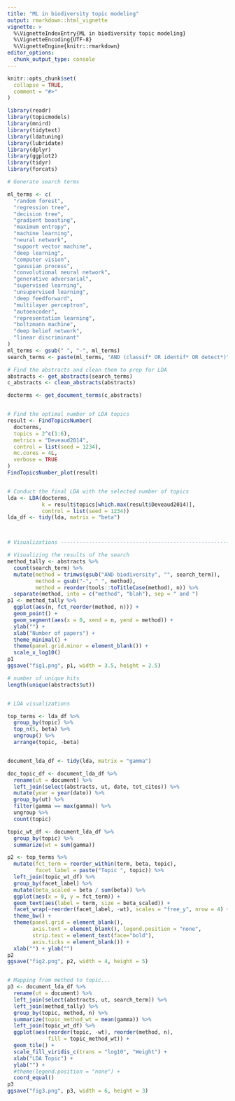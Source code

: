 ```yaml
---
title: "ML in biodiversity topic modeling"
output: rmarkdown::html_vignette
vignette: >
  %\VignetteIndexEntry{ML in biodiversity topic modeling}
  %\VignetteEncoding{UTF-8}
  %\VignetteEngine{knitr::rmarkdown}
editor_options: 
  chunk_output_type: console
---
```


```r
knitr::opts_chunk$set(
  collapse = TRUE,
  comment = "#>"
)
```

```r
library(readr)
library(topicmodels)
library(mnird)
library(tidytext)
library(ldatuning)
library(lubridate)
library(dplyr)
library(ggplot2)
library(tidyr)
library(forcats)

# Generate search terms

ml_terms <- c(
  "random forest",
  "regression tree",
  "decision tree",
  "gradient boosting",
  "maximum entropy",
  "machine learning",
  "neural network",
  "support vector machine",
  "deep learning",
  "computer vision",
  "gaussian process",
  "convolutional neural network",
  "generative adversarial",
  "supervised learning",
  "unsupervised learning",
  "deep feedforward",
  "multilayer perceptron",
  "autoencoder",
  "representation learning",
  "boltzmann machine",
  "deep belief network",
  "linear discriminant"
)
ml_terms <- gsub(" ", "-", ml_terms)
search_terms <- paste(ml_terms, "AND (classif* OR identif* OR detect*)")

# Find the abstracts and clean them to prep for LDA
abstracts <- get_abstracts(search_terms)
c_abstracts <- clean_abstracts(abstracts)

docterms <- get_document_terms(c_abstracts)


# Find the optimal number of LDA topics
result <- FindTopicsNumber(
  docterms,
  topics = 2^c(1:6),
  metrics = "Deveaud2014",
  control = list(seed = 1234),
  mc.cores = 4L,
  verbose = TRUE
)
FindTopicsNumber_plot(result)


# Conduct the final LDA with the selected number of topics
lda <- LDA(docterms, 
           k = result$topics[which.max(result$Deveaud2014)], 
           control = list(seed = 1234))
lda_df <- tidy(lda, matrix = "beta")



# Visualizations ----------------------------------------------------------

# Visualizing the results of the search
method_tally <- abstracts %>%
  count(search_term) %>%
  mutate(method = trimws(gsub("AND biodiversity", "", search_term)),
         method = gsub("-", " ", method),
         method = reorder(tools::toTitleCase(method), n)) %>%
  separate(method, into = c("method", "blah"), sep = " and ")
p1 <- method_tally %>%
  ggplot(aes(n, fct_reorder(method, n))) +
  geom_point() +
  geom_segment(aes(x = 0, xend = n, yend = method)) +
  ylab("") +
  xlab("Number of papers") +
  theme_minimal() +
  theme(panel.grid.minor = element_blank()) +
  scale_x_log10()
p1
ggsave("fig1.png", p1, width = 3.5, height = 2.5)

# number of unique hits
length(unique(abstracts$ut))


# LDA visualizations

top_terms <- lda_df %>%
  group_by(topic) %>%
  top_n(5, beta) %>%
  ungroup() %>%
  arrange(topic, -beta)


document_lda_df <- tidy(lda, matrix = "gamma")

doc_topic_df <- document_lda_df %>%
  rename(ut = document) %>%
  left_join(select(abstracts, ut, date, tot_cites)) %>%
  mutate(year = year(date)) %>%
  group_by(ut) %>%
  filter(gamma == max(gamma)) %>%
  ungroup %>%
  count(topic)

topic_wt_df <- document_lda_df %>%
  group_by(topic) %>%
  summarize(wt = sum(gamma))

p2 <- top_terms %>%
  mutate(fct_term = reorder_within(term, beta, topic),
         facet_label = paste("Topic ", topic)) %>%
  left_join(topic_wt_df) %>%
  group_by(facet_label) %>%
  mutate(beta_scaled = beta / sum(beta)) %>%
  ggplot(aes(x = 0, y = fct_term)) +
  geom_text(aes(label = term, size = beta_scaled)) +
  facet_wrap(~reorder(facet_label, -wt), scales = "free_y", nrow = 4) +
  theme_bw() +
  theme(panel.grid = element_blank(),
        axis.text = element_blank(), legend.position = "none",
        strip.text = element_text(face="bold"),
        axis.ticks = element_blank()) +
  xlab("") + ylab("")
p2
ggsave("fig2.png", p2, width = 4, height = 5)


# Mapping from method to topic...
p3 <- document_lda_df %>%
  rename(ut = document) %>%
  left_join(select(abstracts, ut, search_term)) %>%
  left_join(method_tally) %>%
  group_by(topic, method, n) %>%
  summarize(topic_method_wt = mean(gamma)) %>%
  left_join(topic_wt_df) %>%
  ggplot(aes(reorder(topic, -wt), reorder(method, n),
             fill = topic_method_wt)) +
  geom_tile() +
  scale_fill_viridis_c(trans = "log10", "Weight") +
  xlab("LDA Topic") +
  ylab("") +
  #theme(legend.position = "none") +
  coord_equal()
p3
ggsave("fig3.png", p3, width = 6, height = 3)
```
